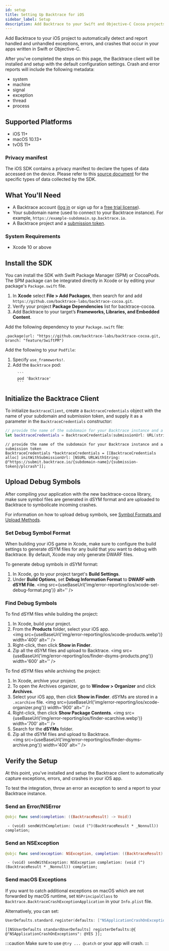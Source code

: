 ```yaml
---
id: setup
title: Setting Up Backtrace for iOS
sidebar_label: Setup
description: Add Backtrace to your Swift and Objective-C Cocoa projects for iOS.
---
```


Add Backtrace to your iOS project to automatically detect and report handled and unhandled exceptions, errors, and crashes that occur in your apps written in Swift or Objective-C.

After you've completed the steps on this page, the Backtrace client will be installed and setup with the default configuration settings. Crash and error reports will include the following metadata:

-   system
-   machine
-   signal
-   exception
-   thread
-   process


## Supported Platforms

-   iOS 11+
-   macOS 10.13+
-   tvOS 11+

### Privacy manifest

The iOS SDK contains a privacy manifest to declare the types of data accessed on the device. Please refer to this [source document](https://github.com/backtrace-labs/backtrace-cocoa/blob/master/PrivacyInfo.xcprivacy) for the specific types of data collected by the SDK.

## What You'll Need

-   A Backtrace account ([log in](https://backtrace.io/login) or sign up for a [free trial license](https://backtrace.io/sign-up)).
-   Your subdomain name (used to connect to your Backtrace instance). For example, `https://example-subdomain.sp.backtrace.io`.
-   A Backtrace project and a [submission token](/error-reporting/project-setup/submission-url).

### System Requirements

-   Xcode 10 or above

## Install the SDK

You can install the SDK with Swift Package Manager (SPM) or CocoaPods. The SPM package can be integrated directly in Xcode or by editing your package's `Package.swift` file.

<Tabs>
  <TabItem value="xcode" label="Xcode" default>
   <ol>
   <li>In <b>Xcode</b> select <b>File > Add Packages</b>, then search for and add <code>https://github.com/backtrace-labs/backtrace-cocoa.git</code>.</li>
   <li>Verify your project <b>Package Dependencies</b> list for backtrace-cocoa.</li>
   <li>Add Backtrace to your target’s <b>Frameworks, Libraries, and Embedded Content</b>.</li>
   </ol>
  </TabItem>
  <TabItem value="SPM" label="Swift Package Manager">
   Add the following dependency to your <code>Package.swift</code> file:

```
.package(url: "https://github.com/backtrace-labs/backtrace-cocoa.git, branch: "feature/SwiftPM")
```

  </TabItem>
  <TabItem value="cocoapods" label="CocoaPods">
   Add the following to your <code>Podfile</code>:
   <ol>
   <li>Specify <code>use_frameworks!</code>.</li>
   <li>
      Add the <code>Backtrace</code> pod:

      ```
      pod 'Backtrace'
      ```

   </li>
   </ol>
  </TabItem>
</Tabs>

## Initialize the Backtrace Client

To initialize `BacktraceClient`, create a `BacktraceCredentials` object with the name of your subdomain and submission token, and supply it as a parameter in the `BacktraceCredentials` constructor:

<Tabs groupId="languages">
<TabItem value="swift" label="Swift">

```swift
// provide the name of the subdomain for your Backtrace instance and a submission token
let backtraceCredentials = BacktraceCredentials(submissionUrl: URL(string: "https://submit.backtrace.io/{subdomain-name}/{submission-token}/plcrash")!)
```

</TabItem>
<TabItem value="objc" label="Objective-C">

```objc
// provide the name of the subdomain for your Backtrace instance and a submission token
BacktraceCredentials *backtraceCredentials = [[BacktraceCredentials alloc] initWithSubmissionUrl: [NSURL URLWithString: @"https://submit.backtrace.io/{subdomain-name}/{submission-token}/plcrash"]];
```

</TabItem>
</Tabs>

## Upload Debug Symbols

After compiling your application with the new backtrace-cocoa library, make sure symbol files are generated in dSYM format and are uploaded to Backtrace to symbolicate incoming crashes.

For information on how to upload debug symbols, see [Symbol Formats and Upload Methods](/error-reporting/project-setup/symbolication/#symbol-formats-and-upload-methods).

### Set Debug Symbol Format

When building your iOS game in Xcode, make sure to configure the build settings to generate dSYM files for any build that you want to debug with Backtrace. By default, Xcode may only generate DWARF files.

To generate debug symbols in dSYM format:

1. In Xcode, go to your project target's **Build Settings**.
1. Under **Build Options**, set **Debug Information Format** to **DWARF with dSYM File**.
    <img
        src={useBaseUrl('img/error-reporting/ios/xcode-set-debug-format.png')}
        alt=''
    />

### Find Debug Symbols

To find dSYM files while building the project:

1. In Xcode, build your project.
1. From the **Products** folder, select your iOS app. <br/>
    <img
        src={useBaseUrl('img/error-reporting/ios/xcode-products.webp')}
        width='400'
        alt=''
    />
1. Right-click, then click **Show in Finder**.
1. Zip all the dSYM files and upload to Backtrace.
    <img
        src={useBaseUrl('img/error-reporting/ios/finder-dsyms-products.png')}
        width='600'
        alt=''
    />

To find dSYM files while archiving the project:

1. In Xcode, archive your project.
1. To open the Archives organizer, go to **Window > Organizer** and click **Archives**.
1. Select your iOS app, then click **Show in Finder**. dSYMs are stored in a `.xcarchive` file.
    <img
        src={useBaseUrl('img/error-reporting/ios/xcode-organizer.png')}
        width='900'
        alt=''
    />
1. Right-click, then click **Show Package Contents**.
    <img
        src={useBaseUrl('img/error-reporting/ios/finder-xcarchive.webp')}
        width='700'
        alt=''
    />
1. Search for the **dSYMs** folder.
1. Zip all the dSYM files and upload to Backtrace. <br/>
    <img
        src={useBaseUrl('img/error-reporting/ios/finder-dsyms-archive.png')}
        width='400'
        alt=''
    />

## Verify the Setup

At this point, you've installed and setup the Backtrace client to automatically capture exceptions, errors, and crashes in your iOS app.

To test the integration, throw an error an exception to send a report to your Backtrace instance.

### Send an Error/NSError

<Tabs groupId="languages">
<TabItem value="swift" label="Swift">

```swift
@objc func send(completion: ((BacktraceResult) -> Void))
```

</TabItem>
<TabItem value="objc" label="Objective-C">

```objc
 - (void) sendWithCompletion: (void (^)(BacktraceResult * _Nonnull)) completion;
```

</TabItem>
</Tabs>

### Send an NSException

<Tabs groupId="languages">
<TabItem value="swift" label="Swift">

```swift
@objc func send(exception: NSException, completion: ((BacktraceResult) -> Void))
```

</TabItem>
<TabItem value="objc" label="Objective-C">

```objc
 - (void) sendWithException: NSException completion: (void (^)(BacktraceResult * _Nonnull)) completion;
```

</TabItem>
</Tabs>

### Send macOS Exceptions

If you want to catch additional exceptions on macOS which are not forwarded by macOS runtime, set `NSPrincipalClass` to `Backtrace.BacktraceCrashExceptionApplication` in your `Info.plist` file.

Alternatively, you can set:

<Tabs groupId="languages">
<TabItem value="swift" label="Swift">

```swift
UserDefaults.standard.register(defaults: ["NSApplicationCrashOnExceptions": true])
```

</TabItem>
<TabItem value="objc" label="Objective-C">

```objc
[[NSUserDefaults standardUserDefaults] registerDefaults:@{ @"NSApplicationCrashOnExceptions": @YES }];
```

</TabItem>
</Tabs>

:::caution
Make sure to use `@try ... @catch` or your app will crash.
:::
